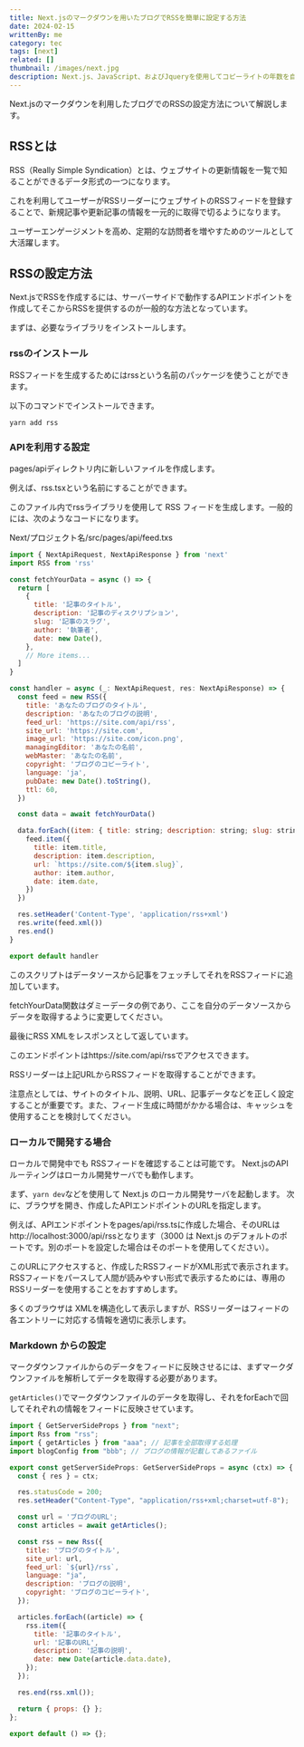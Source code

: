 ```yaml
---
title: Next.jsのマークダウンを用いたブログでRSSを簡単に設定する方法
date: 2024-02-15
writtenBy: me
category: tec
tags: [next]
related: []
thumbnail: /images/next.jpg
description: Next.js、JavaScript、およびJqueryを使用してコピーライトの年数を自動的に更新する方法についての記事です。この記事では、Next.js・JavaScript・Jqueryで、コピーライト等の年数を自動的に更新する方法を詳しく説明しています。
---
```


Next.jsのマークダウンを利用したブログでのRSSの設定方法について解説します。

## RSSとは
RSS（Really Simple Syndication）とは、ウェブサイトの更新情報を一覧で知ることができるデータ形式の一つになります。

これを利用してユーザーがRSSリーダーにウェブサイトのRSSフィードを登録することで、新規記事や更新記事の情報を一元的に取得で切るようになります。

ユーザーエンゲージメントを高め、定期的な訪問者を増やすためのツールとして大活躍します。

## RSSの設定方法
Next.jsでRSSを作成するには、サーバーサイドで動作するAPIエンドポイントを作成してそこからRSSを提供するのが一般的な方法となっています。

まずは、必要なライブラリをインストールします。

### rssのインストール
RSSフィードを生成するためにはrssという名前のパッケージを使うことができます。

以下のコマンドでインストールできます。

```shell
yarn add rss
```

### APIを利用する設定
pages/apiディレクトリ内に新しいファイルを作成します。

例えば、rss.tsxという名前にすることができます。

このファイル内でrssライブラリを使用して RSS フィードを生成します。一般的には、次のようなコードになります。

Next/プロジェクト名/src/pages/api/feed.txs

```javascript
import { NextApiRequest, NextApiResponse } from 'next'
import RSS from 'rss'

const fetchYourData = async () => {
  return [
    {
      title: '記事のタイトル',
      description: '記事のディスクリプション',
      slug: '記事のスラグ',
      author: '執筆者',
      date: new Date(),
    },
    // More items...
  ]
}

const handler = async (_: NextApiRequest, res: NextApiResponse) => {
  const feed = new RSS({
    title: 'あなたのブログのタイトル',
    description: 'あなたのブログの説明',
    feed_url: 'https://site.com/api/rss',
    site_url: 'https://site.com',
    image_url: 'https://site.com/icon.png',
    managingEditor: 'あなたの名前',
    webMaster: 'あなたの名前',
    copyright: 'ブログのコピーライト',
    language: 'ja',
    pubDate: new Date().toString(),
    ttl: 60,
  })

  const data = await fetchYourData()

  data.forEach((item: { title: string; description: string; slug: string; author: string; date: Date }) => {
    feed.item({
      title: item.title,
      description: item.description,
      url: `https://site.com/${item.slug}`,
      author: item.author,
      date: item.date,
    })
  })

  res.setHeader('Content-Type', 'application/rss+xml')
  res.write(feed.xml())
  res.end()
}

export default handler
```

このスクリプトはデータソースから記事をフェッチしてそれをRSSフィードに追加しています。

fetchYourData関数はダミーデータの例であり、ここを自分のデータソースからデータを取得するように変更してください。

最後にRSS XMLをレスポンスとして返しています。

このエンドポイントはhttps://site.com/api/rssでアクセスできます。

RSSリーダーは上記URLからRSSフィードを取得することができます。

注意点としては、サイトのタイトル、説明、URL、記事データなどを正しく設定することが重要です。また、フィード生成に時間がかかる場合は、キャッシュを使用することを検討してください。

### ローカルで開発する場合
ローカルで開発中でも RSSフィードを確認することは可能です。
Next.jsのAPIルーティングはローカル開発サーバでも動作します。

まず、`yarn dev`などを使用して Next.js のローカル開発サーバを起動します。
次に、ブラウザを開き、作成したAPIエンドポイントのURLを指定します。

例えば、APIエンドポイントをpages/api/rss.tsに作成した場合、そのURLはhttp://localhost:3000/api/rssとなります（3000 は Next.js のデフォルトのポートです。別のポートを設定した場合はそのポートを使用してください）。

このURLにアクセスすると、作成したRSSフィードがXML形式で表示されます。
RSSフィードをパースして人間が読みやすい形式で表示するためには、専用のRSSリーダーを使用することをおすすめします。

多くのブラウザは XMLを構造化して表示しますが、RSSリーダーはフィードの各エントリーに対応する情報を適切に表示します。

### Markdown からの設定
マークダウンファイルからのデータをフィードに反映させるには、まずマークダウンファイルを解析してデータを取得する必要があります。

`getArticles()`でマークダウンファイルのデータを取得し、それをforEachで回してそれぞれの情報をフィードに反映させています。

```javascript
import { GetServerSideProps } from "next";
import Rss from "rss";
import { getArticles } from "aaa"; // 記事を全部取得する処理
import blogConfig from "bbb"; // ブログの情報が記載してあるファイル

export const getServerSideProps: GetServerSideProps = async (ctx) => {
  const { res } = ctx;

  res.statusCode = 200;
  res.setHeader("Content-Type", "application/rss+xml;charset=utf-8");

  const url = 'ブログのURL';
  const articles = await getArticles();

  const rss = new Rss({
    title: 'ブログのタイトル',
    site_url: url,
    feed_url: `${url}/rss`,
    language: "ja",
    description: 'ブログの説明',
    copyright: 'ブログのコピーライト',
  });

  articles.forEach((article) => {
    rss.item({
      title: '記事のタイトル',
      url: '記事のURL',
      description: '記事の説明',
      date: new Date(article.data.date),
    });
  });

  res.end(rss.xml());

  return { props: {} };
};

export default () => {};
```
